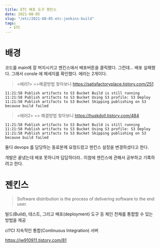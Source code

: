```yaml
---
title: ETC 배포 도구 젠킨스
date: 2021-08-05
slug: "/etc/2021-08-05-etc-jenkins-build"
tags:
  - ETC
---
```

# 배경
코드를 main에 잘 머지시키고 젠킨스에서 배포버튼을 클릭했다.
그런데...
배포 실패했다.
그래서 consle 에 메세지를 확인했다.
에러는 2개이다.
> <에러1> =>해결방법 찾아보니  https://satisfactoryplace.tistory.com/251
```11:21:58 ERROR: Couldn't find any revision to build. Verify the repository and branch configuration for this job.
11:21:58 Publish artifacts to S3 Bucket Build is still running
11:21:58 Publish artifacts to S3 Bucket Using S3 profile: S3 Deploy
11:21:58 Publish artifacts to S3 Bucket Skipping publishing on S3 because build failed
```
> <에러2> => 해결방법 찾아보니 https://huskdoll.tistory.com/484
```11:21:58 ERROR: Couldn't find any revision to build. Verify the repository and branch configuration for this job.
11:21:58 Publish artifacts to S3 Bucket Build is still running
11:21:58 Publish artifacts to S3 Bucket Using S3 profile: S3 Deploy
11:21:58 Publish artifacts to S3 Bucket Skipping publishing on S3 because build failed
```
둘다 devops 를 담당하는 동료분께 요청드렸고
젠킨스 설정을 변경하셨다고 한다.

개발은 끝냈는데 배포 못하니까 답답하더라..
이참에 젠킨스에 관해서 공부하고 기록하려고 한다.

# 젠킨스
>Software distribution is the process of delivering software to the end user.

빌드(Build), 테스트, 그리고 배포(deployment) 도구 등 체인 전체를 통합할 수 있는 방법을 제공

cl?CI 지속적인 통합(Continuous Integration) 서버

https://jw910911.tistory.com/81



